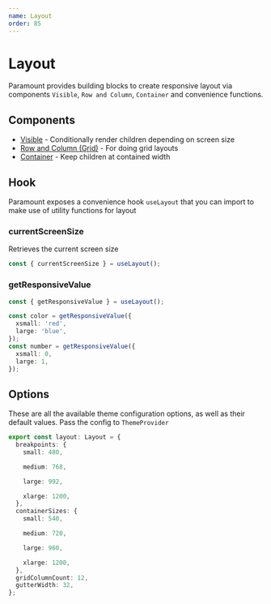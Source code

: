```yaml
---
name: Layout
order: 85
---
```



# Layout

Paramount provides building blocks to create responsive layout via components `Visible`, `Row and Column`, `Container` and convenience functions.

## Components

- [Visible](/paramount/src-components-visible) - Conditionally render children depending on screen size
- [Row and Column (Grid)](/paramount/src-components-row-and-column) - For doing grid layouts
- [Container](/paramount/src-components-container) - Keep children at contained width

## Hook

Paramount exposes a convenience hook `useLayout` that you can import to make use of utility functions for layout

### currentScreenSize

Retrieves the current screen size

```ts
const { currentScreenSize } = useLayout();
```

### getResponsiveValue

```ts
const { getResponsiveValue } = useLayout();

const color = getResponsiveValue({
  xsmall: 'red',
  large: 'blue',
});
const number = getResponsiveValue({
  xsmall: 0,
  large: 1,
});
```

## Options

These are all the available theme configuration options, as well as their default values. Pass the config to `ThemeProvider`

```ts
export const layout: Layout = {
  breakpoints: {
    small: 480,

    medium: 768,

    large: 992,

    xlarge: 1200,
  },
  containerSizes: {
    small: 540,

    medium: 720,

    large: 960,

    xlarge: 1200,
  },
  gridColumnCount: 12,
  gutterWidth: 32,
};
```

